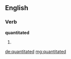 ==English==

===Verb===
'''quantitated'''
# {{en-past of|quantitate}}

[[de:quantitated]]
[[mg:quantitated]]